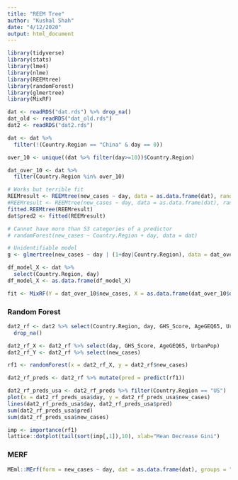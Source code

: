 ```yaml
---
title: "REEM Tree"
author: "Kushal Shah"
date: "4/12/2020"
output: html_document
---
```


```r
library(tidyverse)
library(stats)
library(lme4)
library(nlme)
library(REEMtree)
library(randomForest)
library(glmertree)
library(MixRF)

dat <- readRDS("dat.rds") %>% drop_na()
dat_old <- readRDS("dat_old.rds")
dat2 <- readRDS("dat2.rds")

dat <- dat %>%
  filter(!(Country.Region == "China" & day == 0))

over_10 <- unique((dat %>% filter(day>=10))$Country.Region)

dat_over_10 <- dat %>%
  filter(Country.Region %in% over_10)
```

```r
# Works but terrible fit
REEMresult <- REEMtree(new_cases ~ day, data = as.data.frame(dat), random = ~ day|Country.Region)
#REEMresult <- REEMtree(new_cases ~ day, data = as.data.frame(dat), random = ~day|Country.Region, tree.control = rpart.control(minsplit=5, cp=.001))
fitted.REEMtree(REEMresult)
dat$pred2 <- fitted(REEMresult)

# Cannot have more than 53 categories of a predictor
# randomForest(new_cases ~ Country.Region + day, data = dat)

# Unidentifiable model
g <- glmertree(new_cases ~ day | (1+day|Country.Region), data = dat_over_10, family = "poisson")

df_model_X <- dat %>%
  select(Country.Region, day)
df_model_X <- as.data.frame(df_model_X)

fit <- MixRF(Y = dat_over_10$new_cases, X = as.data.frame(dat_over_10$day), random = "(day|Country.Region)", data = dat_over_10)
```

### Random Forest

```r
dat2_rf <- dat2 %>% select(Country.Region, day, GHS_Score, AgeGEQ65, UrbanPop, new_cases) %>%
  drop_na()

dat2_rf_X <- dat2_rf %>% select(day, GHS_Score, AgeGEQ65, UrbanPop)
dat2_rf_Y <- dat2_rf %>% select(new_cases)

rf1 <- randomForest(x = dat2_rf_X, y = dat2_rf$new_cases)

dat2_rf_preds <- dat2_rf %>% mutate(pred = predict(rf1))

dat2_rf_preds_usa <- dat2_rf_preds %>% filter(Country.Region == "US")
plot(x = dat2_rf_preds_usa$day, y = dat2_rf_preds_usa$new_cases)
lines(dat2_rf_preds_usa$day, dat2_rf_preds_usa$pred)
sum(dat2_rf_preds_usa$pred)
sum(dat2_rf_preds_usa$new_cases)

imp <- importance(rf1)
lattice::dotplot(tail(sort(imp[,1]),10), xlab="Mean Decrease Gini")
```

### MERF

```r
MEml::MErf(form = new_cases ~ day, dat = as.data.frame(dat), groups = "Country.Region", rand.vars = "day", family = "gaussian")
```

